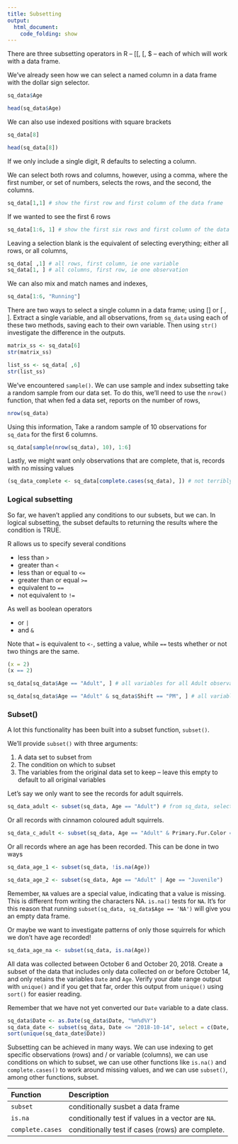 ```yaml
---
title: Subsetting
output:
  html_document:
    code_folding: show
---
```


There are three subsetting operators in R -- [[, [, $ -- each of which will work with a data frame.

We've already seen how we can select a named column in a data frame with the dollar sign selector.

```r
sq_data$Age
```

```r
head(sq_data$Age)
```

We can also use indexed positions with square brackets

```r
sq_data[8]
```

```r
head(sq_data[8])
```

If we only include a single digit, R defaults to selecting a column.

We can select both rows and columns, however, using a comma, where the first number, or set of numbers, selects the rows, and the second, the columns.

```r
sq_data[1,1] # show the first row and first column of the data frame
```

If we wanted to see the first 6 rows

```r
sq_data[1:6, 1] # show the first six rows and first column of the data frame
```

Leaving a selection blank is the equivalent of selecting everything; either all rows, or all columns,

```r
sq_data[ ,1] # all rows, first column, ie one variable
sq_data[1, ] # all columns, first row, ie one observation
```

We can also mix and match names and indexes,

```r
sq_data[1:6, "Running"]
```

:::exercise

There are two ways to select a single column in a data frame; using [] or [ , ]. Extract a single variable, and all observations, from `sq_data` using each of these two methods, saving each to their own variable. Then using `str()` investigate the difference in the outputs.

:::

:::solution

```r
matrix_ss <- sq_data[6]
str(matrix_ss)

list_ss <- sq_data[ ,6]
str(list_ss)
```

:::

:::exercise

We've encountered `sample()`. We can use sample and index subsetting take a random sample from our data set. To do this, we'll need to use the `nrow()` function, that when fed a data set, reports on the number of rows,

```r
nrow(sq_data)
```

Using this information, Take a random sample of 10 observations for `sq_data` for the first 6 columns.

:::

:::solution

```r
sq_data[sample(nrow(sq_data), 10), 1:6]
```

:::


Lastly, we might want only observations that are complete, that is, records with no missing values

```r
(sq_data_complete <- sq_data[complete.cases(sq_data), ]) # not terribly useful with this particular data set
```

### Logical subsetting

So far, we haven't applied any conditions to our subsets, but we can. In logical subsetting, the subset defaults to returning the results where the condition is TRUE.

R allows us to specify several conditions

* less than `>`
* greater than `<`
* less than or equal to `<=` 
* greater than or equal `>=`
* equivalent to `==`
* not equivalent to `!=`

As well as boolean operators

* or `|`
* and `&`

:::note

Note that `=` is equivalent to `<-`, setting a value, while `==` tests whether or not two things are the same.

```r
(x = 2)
(x == 2)
```

:::

```r
sq_data[sq_data$Age == "Adult", ] # all variables for all Adult observations

sq_data[sq_data$Age == "Adult" & sq_data$Shift == "PM", ] # all variables for all Adult, PM observat
```

### Subset()

A lot this functionality has been built into a subset function, `subset()`.

We'll provide `subset()` with three arguments:

1. A data set to subset from
2. The condition on which to subset
3. The variables from the original data set to keep -- leave this empty to default to all original variables

Let's say we only want to see the records for adult squirrels.

```r
sq_data_adult <- subset(sq_data, Age == "Adult") # from sq_data, select only rows where Age equals Adult
```

Or all records with cinnamon coloured adult squirrels.

```r
sq_data_c_adult <- subset(sq_data, Age == "Adult" & Primary.Fur.Color == "Cinnamon")
```

Or all records where an age has been recorded. This can be done in two ways

```r
sq_data_age_1 <- subset(sq_data, !is.na(Age))

sq_data_age_2 <- subset(sq_data, Age == "Adult" | Age == "Juvenile")
```

:::note

Remember, `NA` values are a special value, indicating that a value is missing. This is different from writing the characters NA. `is.na()` tests for `NA`. It's for this reason that running `subset(sq_data, sq_data$Age == 'NA')` will give you an empty data frame.

:::

Or maybe we want to investigate patterns of only those squirrels for which we don't have age recorded!

```r
sq_data_age_na <- subset(sq_data, is.na(Age))
```

:::exercise

All data was collected between October 6 and October 20, 2018.  Create a subset of the data that includes only data collected on or before October 14, and only retains the variables `Date` and `Age`. Verify your date range output with `unique()` and if you get that far, order this output from `unique()` using `sort()` for easier reading.

Remember that we have not yet converted our `Date` variable to a date class. 

:::

:::solution

```r
sq_data$Date <- as.Date(sq_data$Date, "%m%d%Y")
sq_data_date <- subset(sq_data, Date <= "2018-10-14", select = c(Date, Age))
sort(unique(sq_data_date$Date))
```

:::

:::summary

Subsetting can be achieved in many ways. We can use indexing to get specific observations (rows) and / or variable (columns), we can use conditions on which to subset, we can use other functions like `is.na()` and `complete.cases()` to work around missing values, and we can use `subset()`, among other functions, subset.

:::

:::functions

| Function | Description |
| :--- | :--- |
| `subset` | conditionally susbet a data frame |
| `is.na` | conditionally test if values in a vector are `NA`. |
| `complete.cases` | conditionally test if cases (rows) are complete. |

:::
